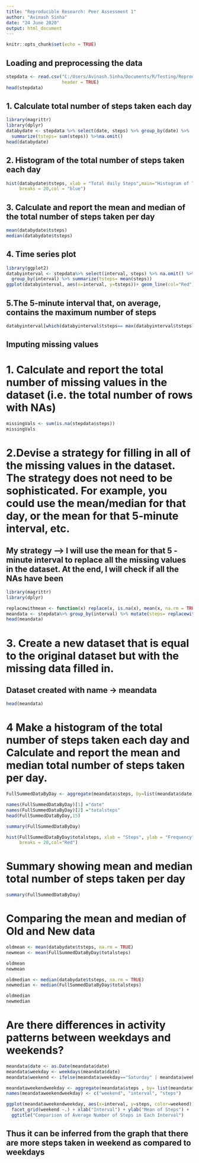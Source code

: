 ```yaml
---
title: "Reproducible Research: Peer Assessment 1"
author: "Avinash Sinha"
date: "24 June 2020"
output: html_document
---
```


```r
knitr::opts_chunk$set(echo = TRUE)
```

## Loading and preprocessing the data

```r
stepdata <- read.csv("C:/Users/Avinash.Sinha/Documents/R/Testing/Reproduciable reserch/activity.csv", 
                     header = TRUE)
head(stepdata)
```

## 1. Calculate total number of steps taken each day

```r
library(magrittr)
library(dplyr)
databydate <- stepdata %>% select(date, steps) %>% group_by(date) %>% 
  summarize(tsteps= sum(steps)) %>%na.omit()
head(databydate)
```
## 2. Histogram of the total number of steps taken each day
```r
hist(databydate$tsteps, xlab = "Total daily Steps",main="Histogram of Total Steps by day", 
     breaks = 20,col = "blue")
```

## 3. Calculate and report the mean and median of the total number of steps taken per day

```r
mean(databydate$tsteps)
median(databydate$tsteps)
```

## 4. Time series plot

```r
library(ggplot2)
databyinterval <- stepdata%>% select(interval, steps) %>% na.omit() %>% 
  group_by(interval) %>% summarize(tsteps= mean(steps)) 
ggplot(databyinterval, aes(x=interval, y=tsteps))+ geom_line(col="Red")
```

## 5.The 5-minute interval that, on average, contains the maximum number of steps

```r
databyinterval[which(databyinterval$tsteps== max(databyinterval$tsteps)),]
```

## Imputing missing values

# 1. Calculate and report the total number of missing values in the dataset (i.e. the total number of rows with NAs)

```r
missingVals <- sum(is.na(stepdata$steps))
missingVals
```

# 2.Devise a strategy for filling in all of the missing values in the dataset. The strategy does not need to be sophisticated. For example, you could use the mean/median for that day, or the mean for that 5-minute interval, etc.

## My strategy ----> I will use the mean for that 5 -minute interval to replace all the missing values in the dataset. At the end, I will check if all the NAs have been 

```r
library(magrittr)
library(dplyr)

replacewithmean <- function(x) replace(x, is.na(x), mean(x, na.rm = TRUE))
meandata <- stepdata%>% group_by(interval) %>% mutate(steps= replacewithmean(steps))
head(meandata)
```

# 3. Create a new dataset that is equal to the original dataset but with the missing data filled in.
## Dataset created with name -> meandata

```r
head(meandata)
```
# 4 Make a histogram of the total number of steps taken each day and Calculate and report the mean and median total number of steps taken per day.

```r
FullSummedDataByDay <- aggregate(meandata$steps, by=list(meandata$date), sum)

names(FullSummedDataByDay)[1] ="date"
names(FullSummedDataByDay)[2] ="totalsteps"
head(FullSummedDataByDay,15)

summary(FullSummedDataByDay)

hist(FullSummedDataByDay$totalsteps, xlab = "Steps", ylab = "Frequency", main = "Total Daily Steps", 
     breaks = 20,col="Red")
```

# Summary showing mean and median total number of steps taken per day

```r
summary(FullSummedDataByDay)
```

# Comparing the mean and median of Old and New data

```r
oldmean <- mean(databydate$tsteps, na.rm = TRUE)
newmean <- mean(FullSummedDataByDay$totalsteps)

oldmean
newmean

oldmedian <- median(databydate$tsteps, na.rm = TRUE)
newmedian <- median(FullSummedDataByDay$totalsteps)

oldmedian
newmedian
```

# Are there differences in activity patterns between weekdays and weekends?

```r
meandata$date <- as.Date(meandata$date)
meandata$weekday <- weekdays(meandata$date)
meandata$weekend <- ifelse(meandata$weekday=="Saturday" | meandata$weekday=="Sunday", "Weekend", "Weekday" )

meandataweekendweekday <- aggregate(meandata$steps , by= list(meandata$weekend, meandata$interval), na.omit(mean))
names(meandataweekendweekday) <- c("weekend", "interval", "steps")

ggplot(meandataweekendweekday, aes(x=interval, y=steps, color=weekend)) + geom_line()+
  facet_grid(weekend ~.) + xlab("Interval") + ylab("Mean of Steps") +
  ggtitle("Comparison of Average Number of Steps in Each Interval")
```

## Thus it can be inferred from the graph that there are more steps taken in weekend as compared to weekdays 
